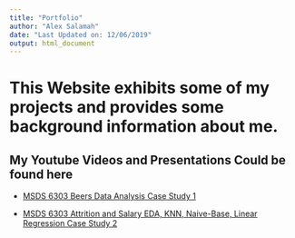 ```yaml
---
title: "Portfolio"
author: "Alex Salamah"
date: "Last Updated on: 12/06/2019"
output: html_document
---
```


# This Website exhibits some of my projects and provides some background information about me.

## My Youtube Videos and Presentations Could be found here \

- [MSDS 6303 Beers Data Analysis Case Study 1](https://www.youtube.com/watch?v=YeAa44SVJl0)

- [MSDS 6303 Attrition and Salary EDA, KNN, Naive-Base, Linear Regression Case Study 2](https://www.youtube.com/watch?v=nokoCuVXJOc)
